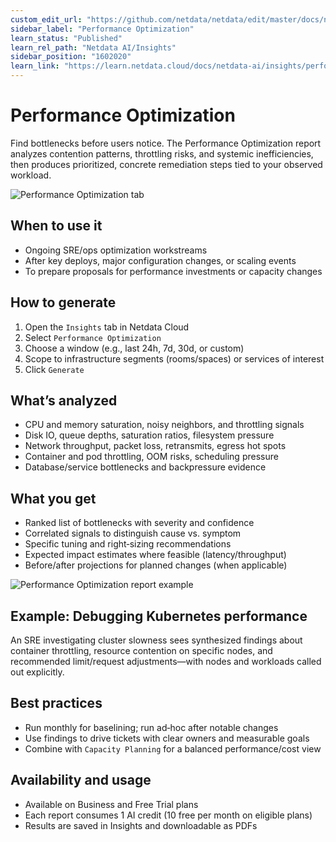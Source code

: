 ```yaml
---
custom_edit_url: "https://github.com/netdata/netdata/edit/master/docs/netdata-ai/insights/performance-optimization.md"
sidebar_label: "Performance Optimization"
learn_status: "Published"
learn_rel_path: "Netdata AI/Insights"
sidebar_position: "1602020"
learn_link: "https://learn.netdata.cloud/docs/netdata-ai/insights/performance-optimization"
---
```


# Performance Optimization

Find bottlenecks before users notice. The Performance Optimization report analyzes contention patterns, throttling risks, and systemic inefficiencies, then produces prioritized, concrete remediation steps tied to your observed workload.

![Performance Optimization tab](https://raw.githubusercontent.com/netdata/docs-images/refs/heads/master/netdata-cloud/netdata-ai/performance-optimization.png)

## When to use it

- Ongoing SRE/ops optimization workstreams
- After key deploys, major configuration changes, or scaling events
- To prepare proposals for performance investments or capacity changes

## How to generate

1. Open the `Insights` tab in Netdata Cloud
2. Select `Performance Optimization`
3. Choose a window (e.g., last 24h, 7d, 30d, or custom)
4. Scope to infrastructure segments (rooms/spaces) or services of interest
5. Click `Generate`

## What’s analyzed

- CPU and memory saturation, noisy neighbors, and throttling signals
- Disk IO, queue depths, saturation ratios, filesystem pressure
- Network throughput, packet loss, retransmits, egress hot spots
- Container and pod throttling, OOM risks, scheduling pressure
- Database/service bottlenecks and backpressure evidence

## What you get

- Ranked list of bottlenecks with severity and confidence
- Correlated signals to distinguish cause vs. symptom
- Specific tuning and right‑sizing recommendations
- Expected impact estimates where feasible (latency/throughput)
- Before/after projections for planned changes (when applicable)

![Performance Optimization report example](https://raw.githubusercontent.com/netdata/docs-images/refs/heads/master/netdata-cloud/netdata-ai/performance-optimization-report.png)

## Example: Debugging Kubernetes performance

An SRE investigating cluster slowness sees synthesized findings about container throttling, resource contention on specific nodes, and recommended limit/request adjustments—with nodes and workloads called out explicitly.

## Best practices

- Run monthly for baselining; run ad‑hoc after notable changes
- Use findings to drive tickets with clear owners and measurable goals
- Combine with `Capacity Planning` for a balanced performance/cost view

## Availability and usage

- Available on Business and Free Trial plans
- Each report consumes 1 AI credit (10 free per month on eligible plans)
- Results are saved in Insights and downloadable as PDFs

